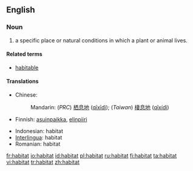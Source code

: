 {{see|habitât}}
==English==

===Noun===
{{en-noun}}

# a specific place or natural conditions in which a plant or animal lives.

====Related terms====
*[[habitable]]

====Translations====
{{top}}
*Chinese:
*:Mandarin: (''PRC'') [[栖息地]] ([[qīxīdì]]); (''Taiwan'') [[棲息地]]  ([[qīxídì]])
*Finnish: [[asuinpaikka]], [[elinpiiri]]
{{mid}}
*Indonesian: habitat
*[[Interlingua]]: habitat
*Romanian: habitat
{{bottom}}

[[fr:habitat]]
[[io:habitat]]
[[id:habitat]]
[[pl:habitat]]
[[ru:habitat]]
[[fi:habitat]]
[[ta:habitat]]
[[vi:habitat]]
[[tr:habitat]]
[[zh:habitat]]